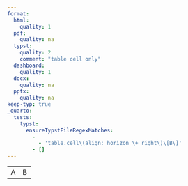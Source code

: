 ```yaml
---
format:
  html:
    quality: 1
  pdf:
    quality: na
  typst:
    quality: 2
    comment: "table cell only"
  dashboard:
    quality: 1
  docx:
    quality: na
  pptx:
    quality: na
keep-typ: true
_quarto:
  tests:
    typst:
      ensureTypstFileRegexMatches:
        -
          - 'table.cell\(align: horizon \+ right\)\[B\]'
        - []
---
```


```{=html}
<table>
    <tr><td>A</td><td style="text-align: right; vertical-align: middle;">B</td></tr>
</table>
```

